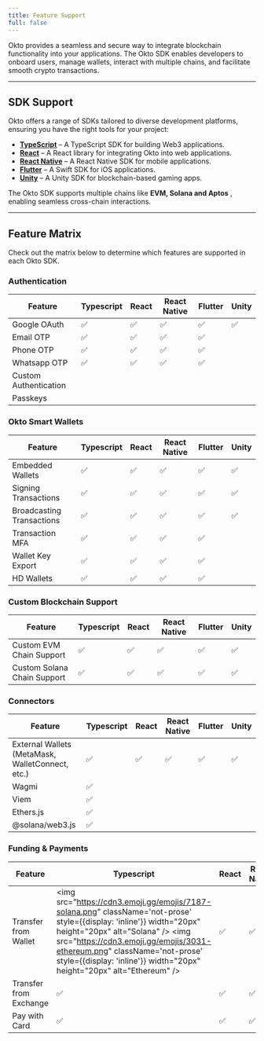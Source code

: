 ```yaml
---
title: Feature Support
full: false
---
```


Okto provides a seamless and secure way to integrate blockchain functionality into your applications. The Okto SDK enables developers to onboard users, manage wallets, interact with multiple chains, and facilitate smooth crypto transactions.

---

## SDK Support

Okto offers a range of SDKs tailored to diverse development platforms, ensuring you have the right tools for your project:

- [**TypeScript**](/docs/typescript-sdk) – A TypeScript SDK for building Web3 applications.
- [**React**](/docs/react-sdk) – A React library for integrating Okto into web applications.
- [**React Native**](/docs/react-native-sdk) – A React Native SDK for mobile applications.
- [**Flutter**](/docs/flutter-sdk) – A Swift SDK for iOS applications.
- [**Unity**](/docs/unity-sdk) – A Unity SDK for blockchain-based gaming apps.

The Okto SDK supports multiple chains like **EVM, Solana and Aptos** , enabling seamless cross-chain interactions.

---

## Feature Matrix

Check out the matrix below to determine which features are supported in each Okto SDK.

### Authentication

| Feature               | Typescript | React | React Native | Flutter | Unity |
| --------------------- | ---------- | ----- | ------------ | ------- | ----- |
| Google OAuth          | ✅         | ✅    | ✅            | ✅      |   ✅   |
| Email OTP             | ✅         | ✅    | ✅            | ✅       |       |
| Phone OTP             | ✅         | ✅    | ✅            | ✅       |       |
| Whatsapp OTP          | ✅         | ✅    | ✅            | ✅     |       |
| Custom Authentication |          |    |            |       |       |
| Passkeys              |          |     |              |         |       |

### Okto Smart Wallets

| Feature                   | Typescript | React | React Native | Flutter | Unity |
| ------------------------- | ---------- | ----- | ------------ | ------- | ----- |
| Embedded Wallets          | ✅         | ✅    | ✅           | ✅      | ✅    |
| Signing Transactions      | ✅         | ✅    | ✅           | ✅      | ✅    |
| Broadcasting Transactions | ✅         | ✅    | ✅           | ✅      | ✅    |
| Transaction MFA           | ✅         | ✅    | ✅           | ✅      |       |
| Wallet Key Export         | ✅         | ✅    | ✅           | ✅      |       |
| HD Wallets                | ✅         | ✅    | ✅           | ✅      |       |

### Custom Blockchain Support

| Feature                     | Typescript | React | React Native | Flutter | Unity |
| --------------------------- | ---------- | ----- | ------------ | ------- | ----- |
| Custom EVM Chain Support    | ✅         | ✅    | ✅           | ✅      | ✅    |
| Custom Solana Chain Support | ✅         | ✅    | ✅           | ✅      | ✅    |

### Connectors

| Feature                                          | Typescript | React | React Native | Flutter | Unity |
| ------------------------------------------------ | ---------- | ----- | ------------ | ------- | ----- |
| External Wallets (MetaMask, WalletConnect, etc.) | ✅         | ✅    | ✅           | ✅      | ✅    |
| Wagmi                                            | ✅         |       |              |         |       |
| Viem                                             | ✅         |       |              |         |       |
| Ethers.js                                        | ✅         |       |              |         |       |
| @solana/web3.js                                  | ✅         |       |              |         |       |

### Funding & Payments

| Feature                | Typescript      | React | React Native | Flutter | Unity |
| ---------------------- | --------------- | ----- | ------------ | ------- | ----- |
| Transfer from Wallet   | <img src="https://cdn3.emoji.gg/emojis/7187-solana.png" className='not-prose' style={{display: 'inline'}} width="20px" height="20px" alt="Solana" /> <img src="https://cdn3.emoji.gg/emojis/3031-ethereum.png" className='not-prose' style={{display: 'inline'}} width="20px" height="20px" alt="Ethereum" /> | ✅    | ✅           | ✅      | ✅    |
| Transfer from Exchange | ✅             | ✅    | ✅           | ✅      |       |
| Pay with Card          | ✅        | ✅    | ✅           | ✅      |       |

